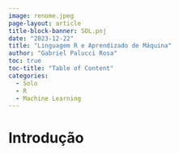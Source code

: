 ```yaml
---
image: renome.jpeg
page-layout: article
title-block-banner: SOL.pnj
date: "2023-12-22"
title: "Linguagem R e Aprendizado de Máquina"
author: "Gabriel Palucci Rosa"
toc: true
toc-title: "Table of Content"
categories:
  - Solo
  - R
  - Machine Learning
---
```


# Introdução

